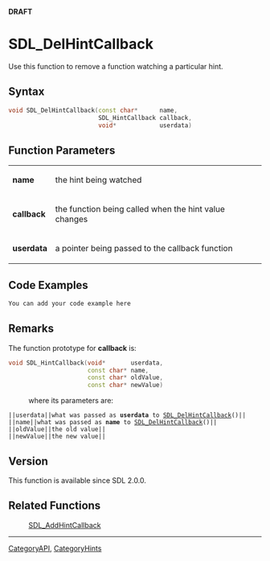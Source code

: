 <span color="red">'''DRAFT'''</span>


<!-- #*^*^*^*^*See http://wiki.libsdl.org/moin.cgi/SGFunctions for details on editing this page*^*^*^*^* -->


= SDL_DelHintCallback =
Use this function to remove a function watching a particular hint.




== Syntax ==
<syntaxhighlight lang='c++'>
void SDL_DelHintCallback(const char*      name,
                         SDL_HintCallback callback,
                         void*            userdata)
</syntaxhighlight>


== Function Parameters ==
{|
|'''name'''
|the hint being watched
|-
|'''callback'''
|the function being called when the hint value changes
|-
|'''userdata'''
|a pointer being passed to the callback function
|}


== Code Examples ==
<syntaxhighlight lang='c++'>
You can add your code example here
</syntaxhighlight>

<!-- #Leave this section as-is unless you have a code example to put in.  In that case, replace You can add your code example here with your code example following the Style Guide instructions.  Leave the rest of the markup alone and delete this comment. -->


== Remarks ==
The function prototype for '''callback''' is:
 <syntaxhighlight lang='c++'>
void SDL_HintCallback(void*       userdata,
                      const char* name,
                      const char* oldValue,
                      const char* newValue)
</syntaxhighlight>
: where its parameters are:
 ||<code>userdata</code>||what was passed as '''userdata''' to [[SDL_DelHintCallback]]()||
 ||<code>name</code>||what was passed as '''name''' to [[SDL_DelHintCallback]]()||
 ||<code>oldValue</code>||the old value||
 ||<code>newValue</code>||the new value||

== Version ==
This function is available since SDL 2.0.0.

== Related Functions ==
:[[SDL_AddHintCallback]]

----
[[CategoryAPI]], [[CategoryHints]]
<!-- #See the Style Guide for instructions on editing the footer. -->
